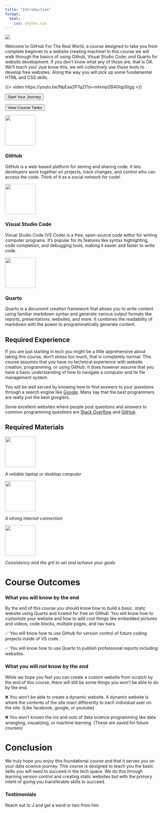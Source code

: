 ```yaml
---
title: "Introduction"
format:
  html:
    css: styles.css
---
```


![](/images/home-banner-png.png)

<p class="para-1">Welcome to GitHub For The Real World, a course designed to take you from complete beginner to a website creating machine! In this course we will walk through the basics of using Github, Visual Studio Code, and Quarto for website development. If you don't know what any of those are, that is OK. We'll teach you! Just know this, we will collectively use those tools to develop free websites. Along the way you will pick up some fundamental HTML and CSS skills.</p>


{{< video https://youtu.be/NpEaa2P7qZI?si=mIxmp2B40lqpStgg >}}

::: {.grid}
::: {.g-col-6}
<a href="lessons\unit_01\lesson_01\lesson_01.qmd" target="_blank"><input class="start_btn btn" type="submit" value="Start Your Journey"></a>

:::

::: {.g-col-6}
<a href="tasks_overview.qmd"> <input class="tasks_btn btn" type="submit" value="View Course Tasks"></a>

:::

:::

::: {.grid}
::: {.g-col-4}
<p class="logo">![](images/github.png){width=auto height=100}</p>
<h3 class="tool">GitHub</h3>

GitHub is a web-based platform for storing and sharing code. It lets developers work together on projects, track changes, and control who can access the code. Think of it as a social network for code!
:::

::: {.g-col-4}
<p class="logo">![](images/visual-studio-code-icon.png){width=auto height=100}</p>
<h3 class="tool">Visual Studio Code</h3>

Visual Studio Code (VS Code) is a free, open-source code editor for writing computer programs. It's popular for its features like syntax highlighting, code completion, and debugging tools, making it easier and faster to write code.
:::

::: {.g-col-4}
<p class="logo">![](images/quarto-logo.png){width=auto height=100}</p>
<h3 class="tool">Quarto</h3>

Quarto is a document creation framework that allows you to write content using familiar markdown syntax and generate various output formats like reports, presentations, websites, and more. It combines the readability of markdown with the power to programmatically generate content.
:::

:::

## Required Experience

If you are just starting in tech you might be a little apprehensive about taking this course, don't stress too much, that is completely normal. This course assumes that you have no technical experience with website creation, programming, or using GitHub. It does however assume that you have a basic understanding of how to navigate a computer and its file management system.

You will be well served by knowing how to find answers to your questions through a search engine like [Google](google.com). Many say that the best programmers are really just the best googlers.

Some excellent websites where people post questions and answers to common programming questions are [Stack Overflow](stackoverflow.com) and [GitHub](github.com).

## Required Materials

::: {.grid}
::: {.g-col-4}

![](images/laptop.png){width="100" height="100"}

*A reliable laptop or desktop computer*
:::

::: {.g-col-4}
![](images/network.png){width="100" height="100"}

*A strong internet connection*
:::

::: {.g-col-4}
![](images/goals.png){width="100" height="100"}

*Consistency and the grit to set and achieve your goals*
:::
:::

# Course Outcomes

### What you will know by the end

By the end of this course you should know how to build a basic, static website using Quarto and hosted for free on Github. You will know how to customize your website and how to add cool things like embedded pictures and videos, code blocks, multiple pages, and nav bars.

✅  You will know how to use Github for version control of future coding projects inside of VS code .

✅  You will know how to use Quarto to publish professional reports including websites.

### What you will *not* know by the end

While we hope you feel you can create a custom website from scratch by the end of this course, there will still be some things you won't be able to do by the end.

❌  You won't be able to create a dynamic website. A dynamic website is where the contents of the site react differently to each individual user on the site. (Like facebook, google, or youtube)

❌  You won't known the ins and outs of data science programming like data wrangling, visualizing, or machine learning.  (These are saved for future courses)

# Conclusion

We truly hope you enjoy this foundational course and that it serves you on your data science journey. This course is designed to teach you the basic skills you will need to succeed in the tech space. We do this through learning version control and creating static websites but with the primary intent of giving you transferable skills to succeed.

### Testimonials

Reach out to J and get a word or two from him
